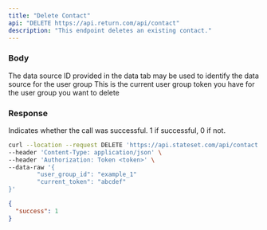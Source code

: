 ```yaml
---
title: "Delete Contact"
api: "DELETE https://api.return.com/api/contact"
description: "This endpoint deletes an existing contact."
---
```


### Body

<ParamField body="data_source_provided_id" type="string">
  The data source ID provided in the data tab may be used to identify the data
  source for the user group
</ParamField>

<ParamField body="current_token" type="string">
  This is the current user group token you have for the user group you want to
  delete
</ParamField>

### Response

<ResponseField name="success" type="number">
  Indicates whether the call was successful. 1 if successful, 0 if not.
</ResponseField>

<RequestExample>

```bash cURL
curl --location --request DELETE 'https://api.stateset.com/api/contact' \
--header 'Content-Type: application/json' \
--header 'Authorization: Token <token>' \
--data-raw '{
		"user_group_id": "example_1"
		"current_token": "abcdef"
}'
```

</RequestExample>

<ResponseExample>

```json Response
{
  "success": 1
}
```

</ResponseExample>
